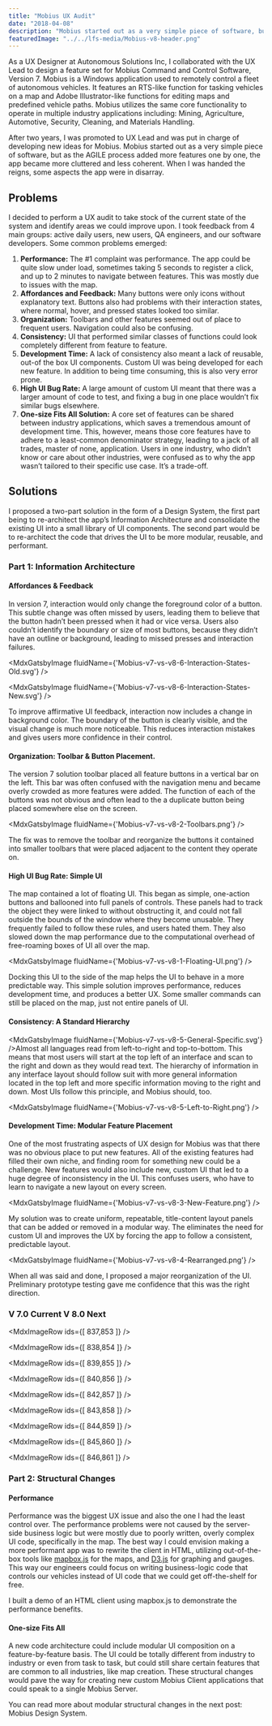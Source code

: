```yaml
---
title: "Mobius UX Audit"
date: "2018-04-08"
description: "Mobius started out as a very simple piece of software, but as the AGILE process added more features one by one, the app became more cluttered and less coherent. When I was handed the reigns, some aspects the app were in disarray."
featuredImage: "../../lfs-media/Mobius-v8-header.png"
---
```



As a UX Designer at Autonomous Solutions Inc, I collaborated with the UX Lead to design a feature set for Mobius Command and Control Software, Version 7. Mobius is a Windows application used to remotely control a fleet of autonomous vehicles. It features an RTS-like function for tasking vehicles on a map and Adobe Illustrator-like functions for editing maps and predefined vehicle paths. Mobius utilizes the same core functionality to operate in multiple industry applications including: Mining, Agriculture, Automotive, Security, Cleaning, and Materials Handling.

After two years, I was promoted to UX Lead and was put in charge of developing new ideas for Mobius. Mobius started out as a very simple piece of software, but as the AGILE process added more features one by one, the app became more cluttered and less coherent. When I was handed the reigns, some aspects the app were in disarray.

## Problems

I decided to perform a UX audit to take stock of the current state of the system and identify areas we could improve upon. I took feedback from 4 main groups: active daily users, new users, QA engineers, and our software developers. Some common problems emerged:

1. **Performance:** The #1 complaint was performance. The app could be quite slow under load, sometimes taking 5 seconds to register a click, and up to 2 minutes to navigate between features. This was mostly due to issues with the map.
2. **Affordances and Feedback:** Many buttons were only icons without explanatory text. Buttons also had problems with their interaction states, where normal, hover, and pressed states looked too similar.
3. **Organization:** Toolbars and other features seemed out of place to frequent users. Navigation could also be confusing.
4. **Consistency:** UI that performed similar classes of functions could look completely different from feature to feature.
5. **Development Time:** A lack of consistency also meant a lack of reusable, out-of the box UI components. Custom UI was being developed for each new feature. In addition to being time consuming, this is also very error prone.
6. **High UI Bug Rate:** A large amount of custom UI meant that there was a larger amount of code to test, and fixing a bug in one place wouldn’t fix similar bugs elsewhere.
7. **One-size Fits All Solution:** A core set of features can be shared between industry applications, which saves a tremendous amount of development time. This, however, means those core features have to adhere to a least-common denominator strategy, leading to a jack of all trades, master of none, application. Users in one industry, who didn’t know or care about other industries, were confused as to why the app wasn’t tailored to their specific use case. It’s a trade-off.

## Solutions

I proposed a two-part solution in the form of a Design System, the first part being to re-architect the app’s Information Architecture and consolidate the existing UI into a small library of UI components. The second part would be to re-architect the code that drives the UI to be more modular, reusable, and performant.

### Part 1: Information Architecture

#### Affordances & Feedback

In version 7, interaction would only change the foreground color of a button. This subtle change was often missed by users, leading them to believe that the button hadn’t been pressed when it had or vice versa. Users also couldn’t identify the boundary or size of most buttons, because they didn’t have an outline or background, leading to missed presses and interaction failures.

<MdxGatsbyImage fluidName={'Mobius-v7-vs-v8-6-Interaction-States-Old.svg'} />

<MdxGatsbyImage fluidName={'Mobius-v7-vs-v8-6-Interaction-States-New.svg'} />

To improve affirmative UI feedback, interaction now includes a change in background color. The boundary of the button is clearly visible, and the visual change is much more noticeable. This reduces interaction mistakes and gives users more confidence in their control.

#### Organization: Toolbar & Button Placement.

The version 7 solution toolbar placed all feature buttons in a vertical bar on the left. This bar was often confused with the navigation menu and became overly crowded as more features were added. The function of each of the buttons was not obvious and often lead to the a duplicate button being placed somewhere else on the screen.

<MdxGatsbyImage fluidName={'Mobius-v7-vs-v8-2-Toolbars.png'} />

The fix was to remove the toolbar and reorganize the buttons it contained into smaller toolbars that were placed adjacent to the content they operate on.

#### High UI Bug Rate: Simple UI

The map contained a lot of floating UI. This began as simple, one-action buttons and ballooned into full panels of controls. These panels had to track the object they were linked to without obstructing it, and could not fall outside the bounds of the window where they become unusable. They frequently failed to follow these rules, and users hated them. They also slowed down the map performance due to the computational overhead of free-roaming boxes of UI all over the map.

<MdxGatsbyImage fluidName={'Mobius-v7-vs-v8-1-Floating-UI.png'} />

Docking this UI to the side of the map helps the UI to behave in a more predictable way. This simple solution improves performance, reduces development time, and produces a better UX. Some smaller commands can still be placed on the map, just not entire panels of UI.

#### Consistency: A Standard Hierarchy

<MdxGatsbyImage fluidName={'Mobius-v7-vs-v8-5-General-Specific.svg'} />Almost all languages read from left-to-right and top-to-bottom. This means that most users will start at the top left of an interface and scan to the right and down as they would read text. The hierarchy of information in any interface layout should follow suit with more general information located in the top left and more specific information moving to the right and down. Most UIs follow this principle, and Mobius should, too.

<MdxGatsbyImage fluidName={'Mobius-v7-vs-v8-5-Left-to-Right.png'} />

#### Development Time: Modular Feature Placement

One of the most frustrating aspects of UX design for Mobius was that there was no obvious place to put new features. All of the existing features had filled their own niche, and finding room for something new could be a challenge. New features would also include new, custom UI that led to a huge degree of inconsistency in the UI. This confuses users, who have to learn to navigate a new layout on every screen.

<MdxGatsbyImage fluidName={'Mobius-v7-vs-v8-3-New-Feature.png'} />

My solution was to create uniform, repeatable, title-content layout panels that can be added or removed in a modular way. The eliminates the need for custom UI and improves the UX by forcing the app to follow a consistent, predictable layout.

<MdxGatsbyImage fluidName={'Mobius-v7-vs-v8-4-Rearranged.png'} />

When all was said and done, I proposed a major reorganization of the UI. Preliminary prototype testing gave me confidence that this was the right direction.

### V 7.0 Current V 8.0 Next

<MdxImageRow ids={[ 837,853 ]} />

<MdxImageRow ids={[ 838,854 ]} />

<MdxImageRow ids={[ 839,855 ]} />

<MdxImageRow ids={[ 840,856 ]} />

<MdxImageRow ids={[ 842,857 ]} />

<MdxImageRow ids={[ 843,858 ]} />

<MdxImageRow ids={[ 844,859 ]} />

<MdxImageRow ids={[ 845,860 ]} />

<MdxImageRow ids={[ 846,861 ]} />

### Part 2: Structural Changes

#### Performance

Performance was the biggest UX issue and also the one I had the least control over. The performance problems were not caused by the server-side business logic but were mostly due to poorly written, overly complex UI code, specifically in the map. The best way I could envision making a more performant app was to rewrite the client in HTML, utilizing out-of-the-box tools like [mapbox.js](https://www.mapbox.com/) for the maps, and [D3.js](https://d3js.org/) for graphing and gauges. This way our engineers could focus on writing business-logic code that controls our vehicles instead of UI code that we could get off-the-shelf for free.

I built a demo of an HTML client using mapbox.js to demonstrate the performance benefits.

#### One-size Fits All

A new code architecture could include modular UI composition on a feature-by-feature basis. The UI could be totally different from industry to industry or even from task to task, but could still share certain features that are common to all industries, like map creation. These structural changes would pave the way for creating new custom Mobius Client applications that could speak to a single Mobius Server.

You can read more about modular structural changes in the next post: Mobius Design System.
